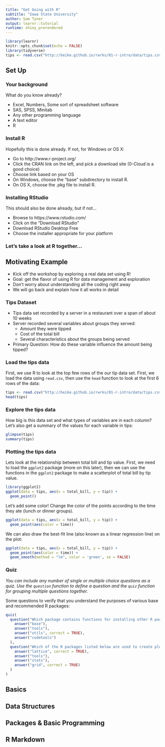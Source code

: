 ```yaml
---
title: "Get Going with R"
subtitle: "Iowa State University"
author: Sam Tyner
output: learnr::tutorial
runtime: shiny_prerendered
---
```


```r
library(learnr)
knitr::opts_chunk$set(echo = FALSE)
library(tidyverse)
tips <- read.csv("http://heike.github.io/rwrks/01-r-intro/data/tips.csv")
```


## Set Up

### Your background

What do you know already?

- Excel, Numbers, Some sort of spreadsheet software
- SAS, SPSS, Minitab
- Any other programming language
- A text editor
- R

### Install R 

Hopefully this is done already.  If not, for Windows or OS X:

- Go to http://www.r-project.org/
- Click the CRAN link on the left, and pick a download site (0-Cloud is a good choice)
- Choose link based on your OS
- On Windows, choose the "base" subdirectory to install R.
- On OS X, choose the .pkg file to install R.

### Installing RStudio

This should also be done already, but if not...

- Browse to https://www.rstudio.com/
- Click on the "Download RStudio" 
- Download RStudio Desktop Free
- Choose the installer appropriate for your platform

### Let's take a look at R together...

<!--### Exercise 

*Here's a simple exercise with an empty code chunk provided for entering the answer.*

Write the R code required to add two plus two:

```r

```

### Exercise with Code

*Here's an exercise with some prepopulated code as well as `exercise.lines = 5` to provide a bit more initial room to work.*

Now write a function that adds any two numbers and then call it:

```r
add <- function() {
  
}
```
--> 

## Motivating Example

- Kick off the workshop by exploring a real data set using R!
- Goal: get the flavor of using R for data management and exploration
- Don't worry about understanding all the coding right away
- We will go back and explain how it all works in detail

### Tips Dataset

- Tips data set recorded by a server in a restaurant over a span of about 10 weeks
- Server recorded several variables about groups they served:
    - Amount they were tipped
    - Cost of the total bill
    - Several characteristics about the groups being served
- Primary Question: How do these variable influence the amount being tipped?
<!--Follow along using [2-MotivatingExample.R](../code/2-MotivatingExample.R) --> 

### Load the tips data

First, we use R to look at the top few rows of the our tip data set. First, we load the data using `read.csv`, then use the `head` function to look at the first 6 rows of the data:

```r
tips <- read.csv("http://heike.github.io/rwrks/01-r-intro/data/tips.csv")
head(tips)
```

### Explore the tips data

How big is this data set and what types of variables are in each column? Let's also get a summary of the values for each variable in tips:

```r
glimpse(tips)
summary(tips)
```

### Plotting the tips data

Lets look at the relationship between total bill and tip value. First, we need to load the `ggplot2` package (more on this later), then we can use the functions in the `ggplot2` package to make a scatterplot of total bill by tip value. 

```r
library(ggplot2)
ggplot(data = tips, aes(x = total_bill, y = tip)) + 
  geom_point()
```

Let's add some color! Change the color of the points according to the time they ate (lunch or dinner groups).

```r
ggplot(data = tips, aes(x = total_bill, y = tip)) + 
  geom_point(aes(color = time))
``` 

We can also draw the best-fit line (also known as a linear regression line) on the plot: 

```r
ggplot(data = tips, aes(x = total_bill, y = tip)) + 
  geom_point(aes(color = time)) + 
  geom_smooth(method = "lm", color = 'green', se = FALSE)
```

### Quiz

*You can include any number of single or multiple choice questions as a quiz. Use the `question` function to define a question and the `quiz` function for grouping multiple questions together.*

Some questions to verify that you understand the purposes of various base and recommended R packages:

```r
quiz(
  question("Which package contains functions for installing other R packages?",
    answer("base"),
    answer("tools"),
    answer("utils", correct = TRUE),
    answer("codetools")
  ),
  question("Which of the R packages listed below are used to create plots?",
    answer("lattice", correct = TRUE),
    answer("tools"),
    answer("stats"),
    answer("grid", correct = TRUE)
  )
)
```

## Basics

## Data Structures

## Packages & Basic Programming

## R Markdown 